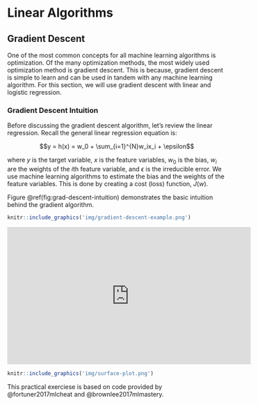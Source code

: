 # Linear Algorithms {#lin-algs}


## Gradient Descent

One of the most common concepts for all machine learning algorithms is optimization. Of the many optimization methods, the most widely used optimization method is gradient descent. This is because, gradient descent is simple to learn and can be used in tandem with any machine learning algorithm. For this section, we will use gradient descent with linear and logistic regression. 

### Gradient Descent Intuition {-}

Before discussing the gradient descent algorithm, let's review the linear regression. Recall the general linear regression equation is:

$$y = h(x) =  w_0 + \sum_{i=1}^{N}w_ix_i + \epsilon$$

where $y$ is the target variable, $x$ is the feature variables, $w_0$ is the bias, $w_i$ are the weights of the $i$th feature variable, and $\epsilon$ is the irreducible error. We use machine learning algorithms to estimate the bias and the weights of the feature variables. This is done by creating a cost (loss) function, $J(w)$.

Figure \@ref(fig:grad-descent-intuition) demonstrates the basic intuition behind the gradient algorithm.

```r
knitr::include_graphics('img/gradient-descent-example.png')
```


<iframe width="560" height="315" src="https://www.youtube.com/embed/8zdo6cnCW2w" frameborder="0" allow="autoplay; encrypted-media" allowfullscreen></iframe>

```r
knitr::include_graphics('img/surface-plot.png')
```


This practical exerciese is based on code provided by @fortuner2017mlcheat and @brownlee2017mlmastery.